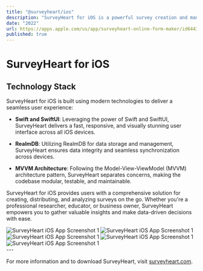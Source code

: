 ```yaml
---
title: "@surveyheart/ios"
description: "SurveyHeart for iOS is a powerful survey creation and management app designed for iPhone and iPad users. Built using Swift and SwiftUI, and following the MVVM architecture pattern, SurveyHeart offers a seamless and intuitive experience for creating, distributing, and analyzing surveys on iOS devices."
date: "2022"
url: https://apps.apple.com/us/app/surveyheart-online-form-maker/id6443449067
published: true
---
```


# SurveyHeart for iOS
## Technology Stack

SurveyHeart for iOS is built using modern technologies to deliver a seamless user experience:

- **Swift and SwiftUI**: Leveraging the power of Swift and SwiftUI, SurveyHeart delivers a fast, responsive, and visually stunning user interface across all iOS devices.

- **RealmDB**: Utilizing RealmDB for data storage and management, SurveyHeart ensures data integrity and seamless synchronization across devices.

- **MVVM Architecture**: Following the Model-View-ViewModel (MVVM) architecture pattern, SurveyHeart separates concerns, making the codebase modular, testable, and maintainable.

SurveyHeart for iOS provides users with a comprehensive solution for creating, distributing, and analyzing surveys on the go. Whether you're a professional researcher, educator, or business owner, SurveyHeart empowers you to gather valuable insights and make data-driven decisions with ease.


<div style={{ display: 'flex', justifyContent: 'space-between' ,overflowX: "auto",whiteSpace: 'nowrap'}}>
    <img src="../surveyheartios/i-sh-2.png" alt="SurveyHeart iOS App Screenshot 1" style={{ width: '48%', height: 'auto' }} />
    <img src="../surveyheartios/i-sh-3.png" alt="SurveyHeart iOS App Screenshot 1" style={{ width: '48%', height: 'auto' }} />
    <img src="../surveyheartios/i-sh-4.png" alt="SurveyHeart iOS App Screenshot 1" style={{ width: '48%', height: 'auto' }} />
    <img src="../surveyheartios/i-sh-5.png" alt="SurveyHeart iOS App Screenshot 1" style={{ width: '48%', height: 'auto' }} />
    <img src="../surveyheartios/i-sh-6.png" alt="SurveyHeart iOS App Screenshot 1" style={{ width: '48%', height: 'auto' }} />

</div>
---

For more information and to download SurveyHeart, visit [surveyheart.com](https://www.surveyheart.com).
